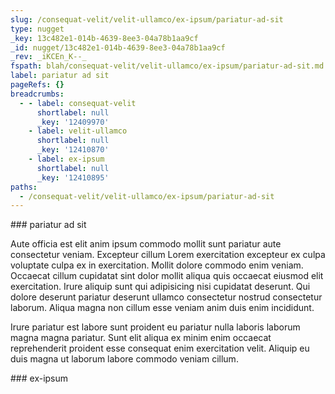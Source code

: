 ```yaml
---
slug: /consequat-velit/velit-ullamco/ex-ipsum/pariatur-ad-sit
type: nugget
_key: 13c482e1-014b-4639-8ee3-04a78b1aa9cf
_id: nugget/13c482e1-014b-4639-8ee3-04a78b1aa9cf
_rev: _iKCEn_K--_
fspath: blah/consequat-velit/velit-ullamco/ex-ipsum/pariatur-ad-sit.md
label: pariatur ad sit
pageRefs: {}
breadcrumbs:
  - - label: consequat-velit
      shortlabel: null
      _key: '12409970'
    - label: velit-ullamco
      shortlabel: null
      _key: '12410870'
    - label: ex-ipsum
      shortlabel: null
      _key: '12410895'
paths:
  - /consequat-velit/velit-ullamco/ex-ipsum/pariatur-ad-sit
---
```


<NuggetArea>
<Nugget slug="/consequat-velit/velit-ullamco/ex-ipsum/pariatur-ad-sit" type="nugget" _key="13c482e1-014b-4639-8ee3-04a78b1aa9cf" _id="nugget/13c482e1-014b-4639-8ee3-04a78b1aa9cf" _rev="_iKCEn_K--_" fspath="blah/consequat-velit/velit-ullamco/ex-ipsum/pariatur-ad-sit.md" label="pariatur ad sit" paths="/consequat-velit/velit-ullamco/ex-ipsum/pariatur-ad-sit">
<NuggetBody>
### pariatur ad sit

Aute officia est elit anim ipsum commodo mollit sunt pariatur aute consectetur veniam. Excepteur cillum Lorem exercitation excepteur ex culpa voluptate culpa ex in exercitation. Mollit dolore commodo enim veniam. Occaecat cillum cupidatat sint dolor mollit aliqua quis occaecat eiusmod elit exercitation. Irure aliquip sunt qui adipisicing nisi cupidatat deserunt. Qui dolore deserunt pariatur deserunt ullamco consectetur nostrud consectetur laborum. Aliqua magna non cillum esse veniam anim duis enim incididunt.

Irure pariatur est labore sunt proident eu pariatur nulla laboris laborum magna magna pariatur. Sunt elit aliqua ex minim enim occaecat reprehenderit proident esse consequat enim exercitation velit. Aliquip eu duis magna ut laborum labore commodo veniam cillum.

</NuggetBody>
<Breadcrumbs>
<Crumbs>
<Crumb _key="12409970" label="consequat-velit" /><Crumb _key="12410870" label="velit-ullamco" /><Crumb _key="12410895" label="ex-ipsum" />
</Crumbs>
</Breadcrumbs>
</Nugget>

<NuggetsInbound>
</NuggetsInbound>
<NuggetsOutbound>
</NuggetsOutbound>
</NuggetArea>
<PassagesInbound>
<Passage direction="inbound" type="passage" _key="12410895" _id="passage/12410895" _rev="_iKCEn_G--_" label="ex-ipsum" passage="ex-ipsum" fspath="blah/consequat-velit/velit-ullamco/ex-ipsum" paths="/consequat-velit/velit-ullamco/ex-ipsum" slug="/consequat-velit/velit-ullamco/ex-ipsum">
<NuggetBody>
### ex-ipsum

</NuggetBody>
<Breadcrumbs>
<Crumbs>
<Crumb _key="12409970" label="consequat-velit" /><Crumb _key="12410870" label="velit-ullamco" />
</Crumbs>
</Breadcrumbs>
</Passage>

</PassagesInbound>
<PassagesOutbound>
</PassagesOutbound>